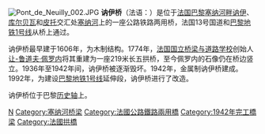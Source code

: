 [[File:Pont_de_Neuilly_002.JPG|thumb]]
'''讷伊桥'''（法语：'''{{lang|fr|Pont de Neuilly}}'''）是位于[[法国|法国]][[巴黎|巴黎]][[塞纳河畔讷伊|塞纳河畔讷伊]]、[[库尔贝瓦|库尔贝瓦]]和[[皮托|皮托]]交汇处[[塞纳河|塞纳河]]上的一座公路铁路两用桥，法国13号国道和[[巴黎地铁1号线|巴黎地铁1号线]]从桥上通过。

讷伊桥最早建于1606年，为木制结构。1774年，[[法国国立桥梁与道路学校|法国国立桥梁与道路学校]]创始人[[让-鲁道夫·佩罗内|让-鲁道夫·佩罗内]]将其重建为一座219米长五拱桥，至今佩罗内的石像仍在桥边竖立。1936年至1942年间，讷伊桥被逐渐毁坏。1942年，金属制讷伊桥建成。1992年，为建设[[巴黎地铁1号线|巴黎地铁1号线]]延伸段，讷伊桥进行了改造。

讷伊桥位于巴黎[[历史轴|历史轴]]上。

{{France-geo-stub}}

[[Category:巴黎桥梁|N]]
[[Category:塞纳河桥梁|Category:塞纳河桥梁]]
[[Category:法國公路鐵路兩用橋|Category:法國公路鐵路兩用橋]]
[[Category:1942年完工橋梁|Category:1942年完工橋梁]]
[[Category:法國拱橋|Category:法國拱橋]]